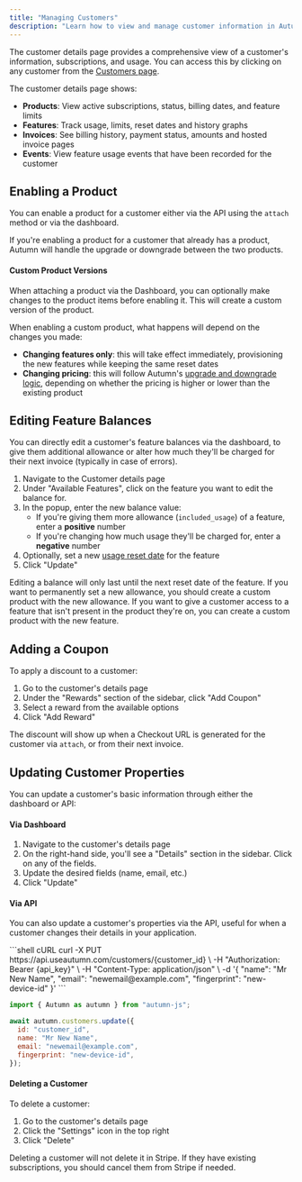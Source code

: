 ```yaml
---
title: "Managing Customers"
description: "Learn how to view and manage customer information in Autumn"
---
```


The customer details page provides a comprehensive view of a customer's information, subscriptions, and usage. You can access this by clicking on any customer from the [Customers page](https://app.useautumn.com/customers).

The customer details page shows:

- **Products**: View active subscriptions, status, billing dates, and feature limits
- **Features**: Track usage, limits, reset dates and history graphs
- **Invoices**: See billing history, payment status, amounts and hosted invoice pages
- **Events**: View feature usage events that have been recorded for the customer

## Enabling a Product

You can enable a product for a customer either via the API using the `attach` method or via the dashboard.

<Card
  title="Attaching Products"
  icon="link"
  href="/products/enabling-product"
  horizontal
/>

If you're enabling a product for a customer that already has a product, Autumn will handle the upgrade or downgrade between the two products.

#### Custom Product Versions

When attaching a product via the Dashboard, you can optionally make changes to the product items before enabling it. This will create a custom version of the product.

When enabling a custom product, what happens will depend on the changes you made:

- **Changing features only**: this will take effect immediately, provisioning the new features while keeping the same reset dates
- **Changing pricing**: this will follow Autumn's [upgrade and downgrade logic](/products/enabling-product#upgrades-and-downgrades), depending on whether the pricing is higher or lower than the existing product

## Editing Feature Balances

You can directly edit a customer's feature balances via the dashboard, to give them additional allowance or alter how much they'll be charged for their next invoice (typically in case of errors).

1. Navigate to the Customer details page
2. Under "Available Features", click on the feature you want to edit the balance for.
3. In the popup, enter the new balance value:
   - If you're giving them more allowance (`included_usage`) of a feature, enter a **positive** number
   - If you're changing how much usage they'll be charged for, enter a **negative** number
4. Optionally, set a new [usage reset date](/products/product-items#metered-features) for the feature
5. Click "Update"

<Note>
  Editing a balance will only last until the next reset date of the feature. If
  you want to permanently set a new allowance, you should create a custom
  product with the new allowance.
</Note>

<Tip>
  If you want to give a customer access to a feature that isn't present in the
  product they're on, you can create a custom product with the new feature.
</Tip>

## Adding a Coupon

To apply a discount to a customer:

1. Go to the customer's details page
2. Under the "Rewards" section of the sidebar, click "Add Coupon"
3. Select a reward from the available options
4. Click "Add Reward"

The discount will show up when a Checkout URL is generated for the customer via `attach`, or from their next invoice.

## Updating Customer Properties

You can update a customer's basic information through either the dashboard or API:

#### Via Dashboard

1. Navigate to the customer's details page
2. On the right-hand side, you'll see a "Details" section in the sidebar. Click on any of the fields.
3. Update the desired fields (name, email, etc.)
4. Click "Update"

#### Via API

You can also update a customer's properties via the API, useful for when a customer changes their details in your application.

<CodeGroup>
```shell cURL
curl -X PUT https://api.useautumn.com/customers/{customer_id} \
  -H "Authorization: Bearer {api_key}" \
  -H "Content-Type: application/json" \
  -d '{
    "name": "Mr New Name", 
    "email": "newemail@example.com", 
    "fingerprint": "new-device-id"
    }'
```

```javascript TypeScript
import { Autumn as autumn } from "autumn-js";

await autumn.customers.update({
  id: "customer_id",
  name: "Mr New Name",
  email: "newemail@example.com",
  fingerprint: "new-device-id",
});
```

</CodeGroup>

#### Deleting a Customer

To delete a customer:

1. Go to the customer's details page
2. Click the "Settings" icon in the top right
3. Click "Delete"

<Warning>
  Deleting a customer will not delete it in Stripe. If they have existing
  subscriptions, you should cancel them from Stripe if needed.
</Warning>
